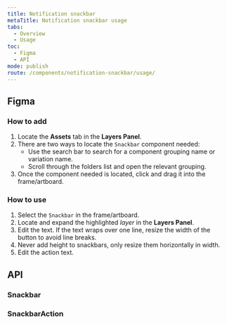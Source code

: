 ```yaml
---
title: Notification snackbar
metaTitle: Notification snackbar usage
tabs:
  - Overview
  - Usage
toc:
  - Figma
  - API
mode: publish
route: /components/notification-snackbar/usage/
---
```



## Figma

### How to add

1. Locate the **Assets** tab in the **Layers Panel**.
2. There are two ways to locate the `Snackbar` component needed:
   - Use the search bar to search for a component grouping name or variation name.
   - Scroll through the folders list and open the relevant grouping.
3. Once the component needed is located, click and drag it into the frame/artboard.

### How to use

1. Select the `Snackbar` in the frame/artboard.
2. Locate and expand the highlighted _layer_ in the **Layers Panel**.
3. Edit the text. If the text wraps over one line, resize the width of the button to avoid line breaks.
4. Never add height to snackbars, only resize them horizontally in width.
5. Edit the action text.

## API

### Snackbar

<PropsTable props={Snackbar.__docgenInfo.props} />

### SnackbarAction

<PropsTable props={Snackbar.SnackbarAction.__docgenInfo.props} />
